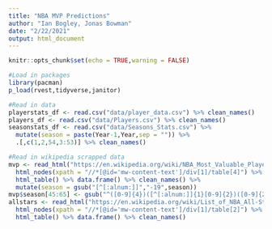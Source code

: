 ```yaml
---
title: "NBA MVP Predictions"
author: "Ian Bogley, Jonas Bowman"
date: "2/22/2021"
output: html_document
---
```


```r
knitr::opts_chunk$set(echo = TRUE,warning = FALSE)
```


```r
#Load in packages
library(pacman)
p_load(rvest,tidyverse,janitor)

#Read in data
playerstats_df <- read.csv("data/player_data.csv") %>% clean_names()
players_df <- read.csv("data/Players.csv") %>% clean_names()
seasonstats_df <- read.csv("data/Seasons_Stats.csv") %>%
  mutate(season = paste(Year-1,Year,sep = "")) %>%
  .[,c(1,2,54,3:53)] %>% clean_names()

#Read in wikipedia scrapped data
mvp <- read_html("https://en.wikipedia.org/wiki/NBA_Most_Valuable_Player_Award") %>%
  html_nodes(xpath = "//*[@id='mw-content-text']/div[1]/table[4]") %>%
  html_table() %>% data.frame() %>% clean_names() %>%
  mutate(season = gsub("[^[:alnum:]]","-19",season))
mvp$season[45:65] <- gsub("^([0-9]{4})([^[:alnum:]]{1}[0-9]{2})([0-9]{2})$","\\1-20\\3",mvp$season[45:65])
allstars <- read_html("https://en.wikipedia.org/wiki/List_of_NBA_All-Stars") %>%
  html_nodes(xpath = "//*[@id='mw-content-text']/div[1]/table[2]") %>%
  html_table() %>% data.frame() %>% clean_names()
```





